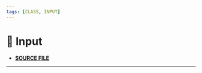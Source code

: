 ```yaml
---
tags: [CLASS, INPUT]
---
```


# 🚧 Input

- **[SOURCE FILE](https://github.com/lirx-js/dom/blob/main/src/dom-manipulation/virtual-nodes/virtual-component-node/data/inputs/input.class.ts)**

---

